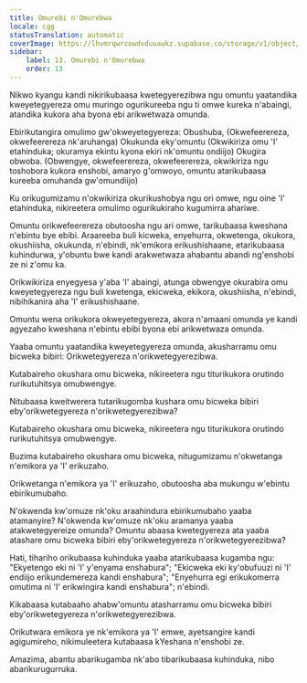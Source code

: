 ```yaml
---
title: Omurebi n'Omurebwa
locale: cgg
statusTranslation: automatic
coverImage: https://lhvmrqwrcowdvduuaukz.supabase.co/storage/v1/object/public/strapi-uploads/small_cover-tratado-de-psicologia-revolucionaria.webp-5e15e1cec4e0ebebcde5d7fc7565d8fd.webp
sidebar:
    label: 13. Omurebi n'Omurebwa
    order: 13
---
```

Nikwo kyangu kandi nikirikubaasa kwetegyerezibwa ngu omuntu yaatandika kweyetegyereza omu muringo ogurikureeba ngu ti omwe kureka n'abaingi, atandika kukora aha byona ebi arikwetwaza omunda.

Ebirikutangira omulimo gw'okweyetegyereza: Obushuba, (Okwefeerereza, okwefeerereza nk'aruhanga) Okukunda eky'omuntu (Okwikiriza omu 'I' etahinduka; okuramya ekintu kyona ekiri nk'omuntu ondiijo) Okugira obwoba. (Obwengye, okwefeerereza, okwefeerereza, okwikiriza ngu toshobora kukora enshobi, amaryo g'omwoyo, omuntu atarikubaasa kureeba omuhanda gw'omundiijo)

Ku orikugumizamu n'okwikiriza okurikushobya ngu ori omwe, ngu oine 'I' etahinduka, nikireetera omulimo ogurikukiraho kugumirra ahariwe.

Omuntu orikwefeerereza obutoosha ngu ari omwe, tarikubaasa kweshana n'ebintu bye ebibi. Araareeba buli kicweka, enyehurra, okwetenga, okukora, okushiisha, okukunda, n'ebindi, nk'emikora erikushishaane, etarikubaasa kuhindurwa, y'obuntu bwe kandi arakwetwaza ahabantu abandi ng'enshobi ze ni z'omu ka.

Orikwikiriza enyegyesa y'aba 'I' abaingi, atunga obwengye okurabira omu kweyetegyereza ngu buli kwetenga, ekicweka, ekikora, okushiisha, n'ebindi, nibihikanira aha 'I' erikushishaane.

Omuntu wena orikukora okweyetegyereza, akora n'amaani omunda ye kandi agyezaho kweshana n'ebintu ebibi byona ebi arikwetwaza omunda.

Yaaba omuntu yaatandika kweyetegyereza omunda, akusharramu omu bicweka bibiri: Orikwetegyereza n'orikwetegyerezibwa.

Kutabaireho okushara omu bicweka, nikireetera ngu titurikukora orutindo rurikutuhitsya omubwengye.

Nitubaasa kweitwerera tutarikugomba kushara omu bicweka bibiri eby'orikwetegyereza n'orikwetegyerezibwa?

Kutabaireho okushara omu bicweka, nikireetera ngu titurikukora orutindo rurikutuhitsya omubwengye.

Buzima kutabaireho okushara omu bicweka, nitugumizamu n'okwetanga n'emikora ya 'I' erikuzaho.

Orikwetanga n'emikora ya 'I' erikuzaho, obutoosha aba mukungu w'ebintu ebirikumubaho.

N'okwenda kw'omuze nk'oku araahindura ebirikumubaho yaaba atamanyire? N'okwenda kw'omuze nk'oku aramanya yaaba atakwetegyereize omunda? Omuntu abaasa kwetegyereza ata yaaba atashare omu bicweka bibiri eby'orikwetegyereza n'orikwetegyerezibwa?

Hati, tihariho orikubaasa kuhinduka yaaba atarikubaasa kugamba ngu: "Ekyetengo eki ni 'I' y'enyama enshabura"; "Ekicweka eki ky'obufuuzi ni 'I' endiijo erikundemereza kandi enshabura"; "Enyehurra egi erikukomerra omutima ni 'I' erikwingira kandi enshabura"; n'ebindi.

Kikabaasa kutabaaho ahabw'omuntu atasharramu omu bicweka bibiri eby'orikwetegyereza n'orikwetegyerezibwa.

Orikutwara emikora ye nk'emikora ya 'I' emwe, ayetsangire kandi agigumireho, nikimuleetera kutabaasa kYeshana n'enshobi ze.

Amazima, abantu abarikugamba nk'abo tibarikubaasa kuhinduka, nibo abarikurugurruka.

